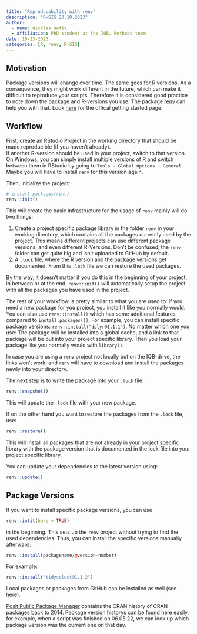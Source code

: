 ```yaml
---
title: "Reproducability with renv"
description: "R-SIG 23.10.2023"
author: 
  - name: Nicklas Hafiz
  - affiliation: PhD student at the IQB, Methods team
date: 10-23-2023
categories: [R, renv, R-SIG]
---
```


## Motivation

Package versions will change over time. The same goes for R versions. As a consequence, they might work different in the future, which can make it difficult to reproduce your scripts. Therefore it is considered good practice to note down the package and R-versions you use. The package [renv](https://rstudio.github.io/renv/articles/renv.html) can help you with that. Look [here](https://rstudio.github.io/renv/articles/renv.html#getting-started) for the offical getting started page.


## Workflow

First, create an RStudio Project in the working directory that should be made reproducible (if you haven't already).  
If another R-version should be used in your project, switch to that version. On Windows, you can simply install multiple versions of R and switch between them in RStudio by going to `Tools - Global Options - General`. Maybe you will have to install `renv` for this version again.

Then, initialize the project:

```r
# install.packages(renv)
renv::init()
```

This will create the basic infrastructure for the usage of `renv` mainly will do two things:

1.  Create a project specific package library in the folder `renv` in your working directory, which contains all the packages currently used by the project. This means different projects can use different package versions, and even different R-Versions. Don't be confused, the `renv` folder can get quite big and isn't uploaded to GitHub by default. 
2.  A `.lock` file, where the R version and the package versions get documented. From this `.lock` file we can restore the used packages.

By the way, it doesn't matter if you do this in the beginning of your project, in between or at the end. `renv::init()` will automatically setup the project with all the packages you have used in the project.

The rest of your workflow is pretty similar to what you are used to: If you need a new package for you project, you install it like you normally would. You can also use `renv::install()` which has some additional features compared to `install.packages())`. For example, you can install specific package versions: `renv::install("dplyr@1.1.1")`. No matter which one you use: The package will be installed into a global cache, and a link to that package will be put into your project specific library. Then you load your package like you normally would with `library()`.

:::{.callout-caution}
In case you are using a `renv` project not locally but on the IQB-drive, the links won't work, and `renv` will have to download and install the packages newly into your directory. 
:::

The next step is to write the package into your `.lock` file:

```r
renv::snapshot()
```

This will update the `.lock` file with your new package.

If on the other hand you want to restore the packages from the `.lock` file, use:

```r
renv::restore()
```

This will install all packages that are not already in your project specific library with the package version that is documented in the lock file into your project specific library.

You can update your dependencies to the latest version using:

```r
renv::update()
```

## Package Versions
If you want to install specific package versions, you can use 
```r
renv::intit(bare = TRUE)
```

in the beginning. This sets up the `renv` project without trying to find the used dependencies. Thus, you can install the specific versions manually afterward:

```r
renv::install(packagename/@version-number)
```

For example: 
```r
renv::install("tidyselect@1.1.2")
```

Local packages or packages from GitHub can be installed as well (see [here](https://rstudio.github.io/renv/reference/install.html)).

[Posit Public Package Manager](https://packagemanager.posit.co/client/#/) contains the CRAN history of CRAN packages back to 2014. Package version historys can be found here easily, for example, when a script was finished on 06.05.22, we can look up which package version was the current one on that day.
